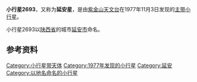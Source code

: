 {{Infobox Planet  
| name = 2693 Yan'an
| image = 
| caption = 
| discovery=yes | physical_characteristics = yes | bgcolour=#FFFFC0
| discovery_ref = 
| discoverer = [[紫金山天文台|紫金山天文台]]
| discovery_site = [[南京|南京]]
| discovered =  1977年11月3日
| mp_name = 2693
| alt_names = 1977 VM1
| named_after = [[延安市|延安市]]
| mp_category=[[小行星带|主带]]
| orbit_ref = <ref>[http://ssd.jpl.nasa.gov/sbdb.cgi?sstr=2693+Yan%27an JPL Small-Body Database 2693 Yan'an (1977 VM1)]</ref>
| epoch = 2011年8月27日
| semimajor=
| perihelion=1.8337196[[天文单位|AU]]
| aphelion= 2.2390870AU
| eccentricity = 0.1810414
| period = 1223.7842884[[日|地球日]] 
| inclination=7.30512[[角度|°]]
| asc_node=59.86341°
| arg_peri=346.05273°
| mean_anomaly=21.58287°
| avg_speed=
 | dimensions=
 | mass=
 | density=
 | surface_grav=
 | escape_velocity=
 | rotation=
 | spectral_type=
 | magnitude=13.3
 | abs_magnitude=
 | albedo=
 | single_temperature=
}}
'''小行星2693'''，又称为'''延安星'''，是由[[紫金山天文台|紫金山天文台]]在1977年11月3日发现的[[小行星带|主带]][[小行星|小行星]]。

小行星2693以[[陕西省|陕西省]]的城市[[延安市|延安市]]命名。

== 参考资料 ==
{{Reflist}}

{{Minor Planet Number|(2692)[[小行星2692|小行星2692]]|(2694)[[小行星2694|小行星2694]]}}

[[Category:小行星带天体|Category:小行星带天体]]
[[Category:1977年发现的小行星|Category:1977年发现的小行星]]
[[Category:延安|Category:延安]]
[[Category:以地名命名的小行星|Category:以地名命名的小行星]]